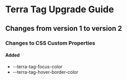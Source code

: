 
<Badge />

# Terra Tag Upgrade Guide

## Changes from version 1 to version 2

### Changes to CSS Custom Properties

#### Added
* --terra-tag-focus-color
* --terra-tag-hover-border-color
